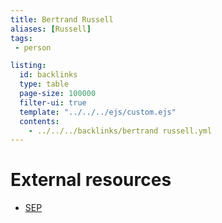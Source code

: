 ```yaml
---
title: Bertrand Russell
aliases: [Russell]
tags: 
 - person

listing:
  id: backlinks
  type: table
  page-size: 100000
  filter-ui: true
  template: "../../../ejs/custom.ejs"
  contents:
    - ../../../backlinks/bertrand russell.yml
---
```


# External resources
- [SEP](https://plato.stanford.edu/entries/russell/)
